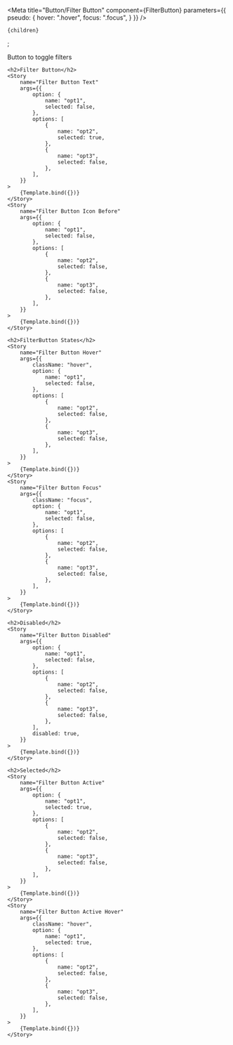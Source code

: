 

<Meta
    title="Button/Filter Button"
    component={FilterButton}
    parameters={{
        pseudo: {
            hover: ".hover",
            focus: ".focus",
        }
    }}
/>

    {children}
</FilterButton>;

<Canvas columns={1}  withSource="open" withToolbar >
    <Title>Filter Button</Title>
    <Subtitle>Button to toggle filters</Subtitle>
    
    <h2>Filter Button</h2>
    <Story
        name="Filter Button Text"
        args={{
            option: {
                name: "opt1",
                selected: false,
            },
            options: [
                {
                    name: "opt2",
                    selected: true,
                },  
                {
                    name: "opt3",
                    selected: false,
                },  
            ],
        }}
    >
        {Template.bind({})}
    </Story>
    <Story
        name="Filter Button Icon Before"
        args={{
            option: {
                name: "opt1",
                selected: false,
            },
            options: [
                {
                    name: "opt2",
                    selected: false,
                },  
                {
                    name: "opt3",
                    selected: false,
                },  
            ],
        }}
    >
        {Template.bind({})}
    </Story>
    
    <h2>FilterButton States</h2>
    <Story
        name="Filter Button Hover"
        args={{
            className: "hover",
            option: {
                name: "opt1",
                selected: false,
            },
            options: [
                {
                    name: "opt2",
                    selected: false,
                },  
                {
                    name: "opt3",
                    selected: false,
                },  
            ],
        }}
    >
        {Template.bind({})}
    </Story>
    <Story
        name="Filter Button Focus"
        args={{
            className: "focus",
            option: {
                name: "opt1",
                selected: false,
            },
            options: [
                {
                    name: "opt2",
                    selected: false,
                },  
                {
                    name: "opt3",
                    selected: false,
                },  
            ],
        }}
    >
        {Template.bind({})}
    </Story>
    
    <h2>Disabled</h2>
    <Story
        name="Filter Button Disabled"
        args={{
            option: {
                name: "opt1",
                selected: false,
            },
            options: [
                {
                    name: "opt2",
                    selected: false,
                },  
                {
                    name: "opt3",
                    selected: false,
                },  
            ],
            disabled: true,
        }}
    >
        {Template.bind({})}
    </Story>
    
    <h2>Selected</h2>
    <Story
        name="Filter Button Active"
        args={{
            option: {
                name: "opt1",
                selected: true,
            },
            options: [
                {
                    name: "opt2",
                    selected: false,
                },  
                {
                    name: "opt3",
                    selected: false,
                },  
            ],
        }}
    >
        {Template.bind({})}
    </Story>
    <Story
        name="Filter Button Active Hover"
        args={{
            className: "hover",
            option: {
                name: "opt1",
                selected: true,
            },
            options: [
                {
                    name: "opt2",
                    selected: false,
                },  
                {
                    name: "opt3",
                    selected: false,
                },  
            ],
        }}
    >
        {Template.bind({})}
    </Story>
</Canvas>
